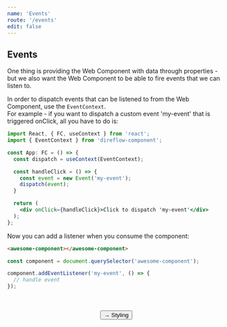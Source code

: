 ```yaml
---
name: 'Events'
route: '/events'
edit: false
---
```



## Events
One thing is providing the Web Component with data through properties - but we also want the Web Component to be able to fire events that we can listen to.  
  
In order to dispatch events that can be listened to from the Web Component, use the `EventContext`.  
For example - if you want to dispatch a custom event 'my-event' that is triggered onClick, all you have to do is:  
```jsx
import React, { FC, useContext } from 'react';
import { EventContext } from 'direflow-component';

const App: FC = () => {
  const dispatch = useContext(EventContext);

  const handleClick = () => {
    const event = new Event('my-event');
    dispatch(event);
  }

  return (
    <div onClick={handleClick}>Click to dispatch 'my-event'</div>
  );
};
```

Now you can add a listener when you consume the component:
```html
<awesome-component></awesome-component>
```

```javascript
const component = document.querySelector('awesome-component');

component.addEventListener('my-event', () => {
  // handle event
});
```

<br />
<br />

<span style="display: flex; justify-content: center">
  <Link to='/styling'>
    <Button>→ Styling</Button>
  </Link>
</span>
